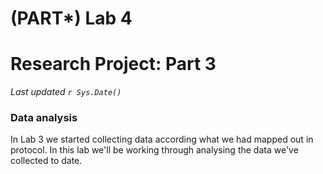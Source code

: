 # (PART\*) Lab 4 {-}

# Research Project: Part 3 {-}

*Last updated `r Sys.Date()`*

### Data analysis {-}

In Lab 3 we started collecting data according what we had mapped out in protocol. In this lab we\'ll be working through analysing the data we\'ve collected to date.